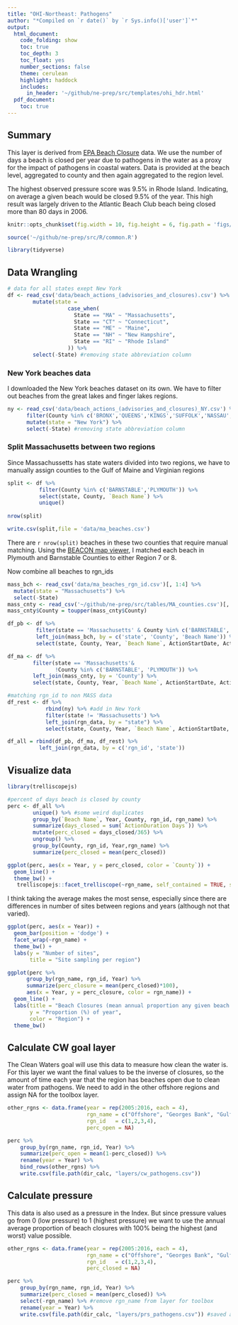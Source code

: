 ```yaml
---
title: "OHI-Northeast: Pathogens"
author: "*Compiled on `r date()` by `r Sys.info()['user']`*"
output: 
  html_document:
    code_folding: show
    toc: true
    toc_depth: 3
    toc_float: yes
    number_sections: false
    theme: cerulean
    highlight: haddock
    includes: 
      in_header: '~/github/ne-prep/src/templates/ohi_hdr.html'
  pdf_document:
    toc: true
---
```


## Summary

This layer is derived from [EPA Beach Closure](https://watersgeo.epa.gov/beacon2/) data. We use the number of days a beach is closed per year due to pathogens in the water as a proxy for the impact of pathogens in coastal waters. Data is provided at the beach level, aggregated to county and then again aggregated to the region level. 

The highest observed pressure score was 9.5% in Rhode Island. Indicating, on average a given beach would be closed 9.5% of the year. This high result was largely driven to the Atlantic Beach Club beach being closed more than 80 days in 2006.

```r

knitr::opts_chunk$set(fig.width = 10, fig.height = 6, fig.path = 'figs/', message = FALSE, warning = FALSE)

source('~/github/ne-prep/src/R/common.R')

library(tidyverse)
```

## Data Wrangling
```r
# data for all states exept New York
df <- read_csv('data/beach_actions_(advisories_and_closures).csv') %>%
        mutate(state = 
                   case_when(
                     State == "MA" ~ "Massachusetts",
                     State == "CT" ~ "Connecticut",
                     State == "ME" ~ "Maine",
                     State == "NH" ~ "New Hampshire",
                     State == "RI" ~ "Rhode Island"
                   )) %>%
        select(-State) #removing state abbreviation column
```

### New York beaches data

I downloaded the New York beaches dataset on its own. We have to filter out beaches from the great lakes and finger lakes regions.

```r
ny <- read_csv('data/beach_actions_(advisories_and_closures)_NY.csv') %>%
      filter(County %in% c('BRONX','QUEENS','KINGS','SUFFOLK','NASSAU','RICHMOND','WESTCHESTER')) %>% #ocean counties
      mutate(state = "New York") %>%
      select(-State) #removing state abbreviation column
```

### Split Massachusetts between two regions

Since Massachussetts has state waters divided into two regions, we have to manually assign counties to the Gulf of Maine and Virginian regions

```r

split <- df %>%
          filter(County %in% c('BARNSTABLE','PLYMOUTH')) %>%
          select(state, County, `Beach Name`) %>%
          unique()
           
nrow(split)

write.csv(split,file = 'data/ma_beaches.csv')
```

There are `r nrow(split)` beaches in these two counties that require manual matching. Using the [BEACON map viewer](https://watersgeo.epa.gov/beacon2/Beacon.html), I matched each beach in Plymouth and Barnstable Counties to either Region 7 or 8.

Now combine all beaches to rgn_ids

```r

mass_bch <- read_csv('data/ma_beaches_rgn_id.csv')[, 1:4] %>%
  mutate(state = "Massachusetts") %>%
  select(-State)
mass_cnty <- read_csv('~/github/ne-prep/src/tables/MA_counties.csv')[, 2:4]
mass_cnty$County = toupper(mass_cnty$County)

df_pb <- df %>%
         filter(state == 'Massachusetts' & County %in% c('BARNSTABLE', 'PLYMOUTH')) %>%
         left_join(mass_bch, by = c('state', 'County', 'Beach Name')) %>%
         select(state, County, Year, `Beach Name`, ActionStartDate, ActionEndDate, `ActionDuration Days`, rgn_id)

df_ma <- df %>%
        filter(state == 'Massachusetts'&
               !County %in% c('BARNSTABLE', 'PLYMOUTH')) %>%
        left_join(mass_cnty, by = 'County') %>%
        select(state, County, Year, `Beach Name`, ActionStartDate, ActionEndDate, `ActionDuration Days`, rgn_id)

#matching rgn_id to non MASS data
df_rest <- df %>%
            rbind(ny) %>% #add in New York
            filter(state != 'Massachusetts') %>%
            left_join(rgn_data, by = "state") %>%
            select(state, County, Year, `Beach Name`, ActionStartDate, ActionEndDate, `ActionDuration Days`, rgn_id)

df_all = rbind(df_pb, df_ma, df_rest) %>%
          left_join(rgn_data, by = c('rgn_id', 'state')) 
```

## Visualize data
```r

library(trelliscopejs)

#percent of days beach is closed by county 
perc <- df_all %>%
        unique() %>% #some weird duplicates
        group_by(`Beach Name`, Year, County, rgn_id, rgn_name) %>%
        summarize(days_closed = sum(`ActionDuration Days`)) %>%
        mutate(perc_closed = days_closed/365) %>%
        ungroup() %>%
        group_by(County, rgn_id, Year,rgn_name) %>%
        summarize(perc_closed = mean(perc_closed))

ggplot(perc, aes(x = Year, y = perc_closed, color = `County`)) +
  geom_line() +
  theme_bw() +
   trelliscopejs::facet_trelliscope(~rgn_name, self_contained = TRUE, scales = "free")
```

I think taking the average makes the most sense, especially since there are differences in number of sites between regions and years (although not that varied).

```r
ggplot(perc, aes(x = Year)) +
  geom_bar(position = 'dodge') +
  facet_wrap(~rgn_name) +
  theme_bw() +
  labs(y = "Number of sites",
       title = "Site sampling per region")
```

```r
ggplot(perc %>%
      group_by(rgn_name, rgn_id, Year) %>%
      summarize(perc_closure = mean(perc_closed)*100), 
      aes(x = Year, y = perc_closure, color = rgn_name)) +
  geom_line() +
  labs(title = "Beach Closures (mean annual proportion any given beach is closed)",
       y = "Proportion (%) of year",
       color = "Region") +
  theme_bw()
```

## Calculate CW goal layer

The Clean Waters goal will use this data to measure how clean the water is. For this layer we want the final values to be the inverse of closures, so the amount of time each year that the region has beaches open due to clean water from pathogens. We need to add in the other offshore regions and assign NA for the toolbox layer.

```r
other_rgns <- data.frame(year = rep(2005:2016, each = 4),
                         rgn_name = c("Offshore", "Georges Bank", "Gulf of Maine", "Mid-Atlantic Bight"),
                         rgn_id   = c(1,2,3,4),
                         perc_open = NA)

perc %>%
    group_by(rgn_name, rgn_id, Year) %>%
    summarize(perc_open = mean(1-perc_closed)) %>%
    rename(year = Year) %>%
    bind_rows(other_rgns) %>%
    write.csv(file.path(dir_calc, "layers/cw_pathogens.csv"))
```

## Calculate pressure

This data is also used as a pressure in the Index. But since pressure values go from 0 (low pressure) to 1 (highest pressure) we want to use the annual average proportion of beach closures with 100% being the highest (and worst) value possible.

```r
other_rgns <- data.frame(year = rep(2005:2016, each = 4),
                         rgn_name = c("Offshore", "Georges Bank", "Gulf of Maine", "Mid-Atlantic Bight"),
                         rgn_id   = c(1,2,3,4),
                         perc_closed = NA)

perc %>%
    group_by(rgn_name, rgn_id, Year) %>%
    summarize(perc_closed = mean(perc_closed)) %>%
    select(-rgn_name) %>% #remove rgn_name from layer for toolbox
    rename(year = Year) %>%
    write.csv(file.path(dir_calc, "layers/prs_pathogens.csv")) #saved as prs_pathogens b/c this is a pressure
```





